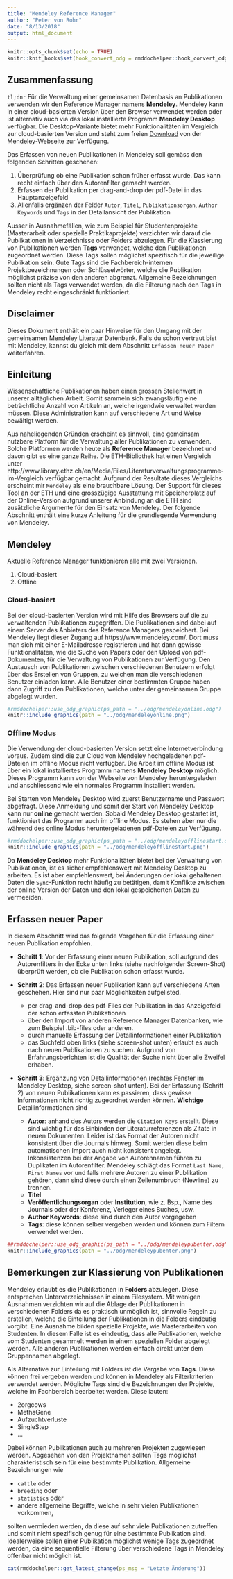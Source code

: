 ```yaml
---
title: "Mendeley Reference Manager"
author: "Peter von Rohr"
date: "8/13/2018"
output: html_document
---
```


```r
knitr::opts_chunk$set(echo = TRUE)
knitr::knit_hooks$set(hook_convert_odg = rmddochelper::hook_convert_odg)
```


## Zusammenfassung
`tl;dnr` Für die Verwaltung einer gemeinsamen Datenbasis an Publikationen verwenden wir den Reference Manager namens __Mendeley__. Mendeley kann in einer cloud-basierten Version über den Browser verwendet werden oder ist alternativ auch via das lokal installierte Programm __Mendeley Desktop__ verfügbar. Die Desktop-Variante bietet mehr Funktionalitäten im Vergleich zur cloud-basierten Version und steht zum freien [Download](https://www.mendeley.com/download-desktop/) von der Mendeley-Webseite zur Verfügung. 

Das Erfassen von neuen Publikationen in Mendeley soll gemäss den folgenden Schritten geschehen:

1. Überprüfung ob eine Publikation schon früher erfasst wurde. Das kann recht einfach über den Autorenfilter gemacht werden.
2. Erfassen der Publikation per drag-and-drop der pdf-Datei in das Hauptanzeigefeld
3. Allenfalls ergänzen der Felder `Autor`, `Titel`, `Publikationsorgan`, `Author Keywords` und `Tags` in der Detailansicht der Publikation

Ausser in Ausnahmefällen, wie zum Beispiel für Studentenprojekte (Masterarbeit oder spezielle Praktikaprojekte) verzichten wir darauf die Publikationen in Verzeichnisse oder Folders abzulegen. Für die Klassierung von Publikationen werden __Tags__ verwendet, welche den Publikationen zugeordnet werden. Diese Tags sollen möglichst spezifisch für die jeweilige Publikation sein. Gute Tags sind die Fachbereich-internen Projektbezeichnungen oder Schlüsselwörter, welche die Publikation möglichst präzise von den anderen abgrenzt. Allgemeine Bezeichnungen sollten nicht als Tags verwendet werden, da die Filterung nach den Tags in Mendeley recht eingeschränkt funktioniert.


## Disclaimer
Dieses Dokument enthält ein paar Hinweise für den Umgang mit der gemeinsamen Mendeley Literatur Datenbank. Falls du schon vertraut bist mit Mendeley, kannst du gleich mit dem Abschnitt `Erfassen neuer Paper` weiterfahren.


## Einleitung
Wissenschaftliche Publikationen haben einen grossen Stellenwert in unserer alltäglichen Arbeit. Somit sammeln sich zwangsläufig eine beträchtliche Anzahl von Artikeln an, welche irgendwie verwaltet werden müssen. Diese Administration kann auf verschiedene Art und Weise bewältigt werden. 

Aus naheliegenden Gründen erscheint es sinnvoll, eine gemeinsam nutzbare Platform für die Verwaltung aller Publikationen zu verwenden. Solche Platformen werden heute als __Reference Manager__ bezeichnet und davon gibt es eine ganze Reihe. Die ETH-Bibliothek hat einen Vergleich unter http://www.library.ethz.ch/en/Media/Files/Literaturverwaltungsprogramme-im-Vergleich verfügbar gemacht.  Aufgrund der Resultate dieses Vergleichs erscheint mir `Mendeley` als eine brauchbare Lösung. Der Support für dieses Tool an der ETH und eine grosszügige Ausstattung mit Speicherplatz auf der Online-Version aufgrund unserer Anbindung an die ETH sind zusätzliche Argumente für den Einsatz von Mendeley. Der folgende Abschnitt enthält eine kurze Anleitung für die grundlegende Verwendung von Mendeley.


## Mendeley
Aktuelle Reference Manager funktionieren alle mit zwei Versionen. 

1. Cloud-basiert
2. Offline


### Cloud-basiert
Bei der cloud-basierten Version wird mit Hilfe des Browsers auf die zu verwaltenden Publikationen zugegriffen. Die Publikationen sind dabei auf einem Server des Anbieters des Reference Managers gespeichert. Bei Mendeley liegt dieser Zugang auf https://www.mendeley.com/. Dort muss man sich mit einer E-Mailadresse registrieren und hat dann gewisse Funktionalitäten, wie die Suche von Papers oder den Upload von pdf-Dokumenten, für die Verwaltung von Publikationen zur Verfügung. Den Austausch von Publikationen zwischen verschiedenen Benutzern erfolgt über das Erstellen von Gruppen, zu welchen man die verschiedenen Benutzer einladen kann. Alle Benutzer einer bestimmten Gruppe haben dann Zugriff zu den Publikationen, welche unter der gemeinsamen Gruppe abgelegt wurden.

```r
#rmddochelper::use_odg_graphic(ps_path = "../odg/mendeleyonline.odg")
knitr::include_graphics(path = "../odg/mendeleyonline.png")
```
 
 
### Offline Modus
Die Verwendung der cloud-basierten Version setzt eine Internetverbindung voraus. Zudem sind die zur Cloud von Mendeley hochgeladenen pdf-Dateien im offline Modus nicht verfügbar. Die Arbeit im offline Modus ist über ein lokal installiertes Programm namens __Mendeley Desktop__ möglich. Dieses Programm kann von der Webseite von Mendeley heruntergeladen und anschliessend wie ein normales Programm installiert werden.  

Bei Starten von Mendeley Desktop wird zuerst Benutzername und Passwort abgefragt. Diese Anmeldung und somit der Start von Mendeley Desktop kann nur __online__ gemacht werden. Sobald Mendeley Desktop gestartet ist, funktioniert das Programm auch im offline Modus. Es stehen aber nur die während des online Modus heruntergeladenen pdf-Dateien zur Verfügung.

```r
#rmddochelper::use_odg_graphic(ps_path = "../odg/mendeleyofflinestart.odg")
knitr::include_graphics(path = "../odg/mendeleyofflinestart.png")
```

Da __Mendeley Desktop__ mehr Funktionalitäten bietet bei der Verwaltung von Publikationen, ist es sicher empfehlenswert mit Mendeley Desktop zu arbeiten. Es ist aber empfehlenswert, bei Änderungen der lokal gehaltenen Daten die `Sync`-Funktion recht häufig zu betätigen, damit Konflikte zwischen der online Version der Daten und den lokal gespeicherten Daten zu vermeeiden.  


## Erfassen neuer Paper
In diesem Abschnitt wird das folgende Vorgehen für die Erfassung einer neuen Publikation empfohlen.

* __Schritt 1__: Vor der Erfassung einer neuen Publikation, soll aufgrund des Autorenfilters in der Ecke unten links (siehe nachfolgender Screen-Shot) überprüft werden, ob die Publikation schon erfasst wurde.

* __Schritt 2__: Das Erfassen neuer Publikation kann auf verschiedene Arten geschehen. Hier sind nur paar Möglichkeiten aufgelisted. 
    + per drag-and-drop des pdf-Files der Publikation in das Anzeigefeld der schon erfassten Publikationen
    + über den Import von anderen Reference Manager Datenbanken, wie zum Beispiel .bib-files oder anderen.
    + durch manuelle Erfassung der Detailinformationen einer Publikation
    + das Suchfeld oben links (siehe screen-shot unten) erlaubt es auch nach neuen Publikationen zu suchen. Aufgrund von Erfahrungsberichten ist die Qualität der Suche nicht über alle Zweifel erhaben.
    
* __Schritt 3__: Ergänzung von Detailinformationen (rechtes Fenster im Mendeley Desktop, siehe screen-shot unten). Bei der Erfassung (Schritt 2) von neuen Publikationen kann es passieren, dass gewisse Informationen nicht richtig zugeordnet werden können. __Wichtige__ Detailinformationen sind
    + __Autor__: anhand des Autors werden die `Citation Keys` erstellt. Diese sind wichtig für das Einbinden der Literaturreferenzen als Zitate in neuen Dokumenten. Leider ist das Format der Autoren nicht konsistent über die Journals hinweg. Somit werden diese beim automatischen Import auch nicht konsistent angelegt. Inkonsistenzen bei der Angabe von Autorennamen führen zu Duplikaten im Autorenfilter. Mendeley schlägt das Format `Last Name, First Names` vor und falls mehrere Autoren zu einer Publikation gehören, dann sind diese durch einen Zeilenumbruch (Newline) zu trennen. 
    + __Titel__
    + __Veröffentlichungsorgan__ oder __Institution__, wie z. Bsp., Name des Journals oder der Konferenz, Verleger eines Buches, usw.
    + __Author Keywords__: diese sind durch den Autor vorgegeben
    + __Tags__: diese können selber vergeben werden und können zum Filtern verwendet werden.
    
    
```r
##rmddochelper::use_odg_graphic(ps_path = "../odg/mendeleypubenter.odg")
knitr::include_graphics(path = "../odg/mendeleypubenter.png")
```
    

## Bemerkungen zur Klassierung von Publikationen
Mendeley erlaubt es die Publikationen in __Folders__ abzulegen. Diese entsprechen Unterverzeichnissen in einem Filesystem. Mit wenigen Ausnahmen verzichten wir auf die Ablage der Publikationen in verschiedenen Folders da es praktisch unmöglich ist, sinnvolle Regeln zu erstellen, welche die Einteilung der Publikationen in die Folders eindeutig vorgibt. Eine Ausnahme bilden spezielle Projekte, wie Masterarbeiten von Studenten. In diesem Falle ist es eindeutig, dass alle Publikationen, welche vom Studenten gesammelt werden in einem speziellen Folder abgelegt werden. Alle anderen Publikationen werden einfach direkt unter dem Gruppennamen abgelegt.

Als Alternative zur Einteilung mit Folders ist die Vergabe von __Tags__. Diese können frei vergeben werden und können in Mendeley als Filterkriterien verwendet werden. Mögliche Tags sind die Bezeichnungen der Projekte, welche im Fachbereich bearbeitet werden. Diese lauten:

* 2orgcows
* MethaGene
* Aufzuchtverluste
* SingleStep
* ...

Dabei können Publikationen auch zu mehreren Projekten zugewiesen werden. Abgesehen von den Projektnamen sollten Tags möglichst charakteristisch sein für eine bestimmte Publikation. Allgemeine Bezeichnungen wie 

* `cattle` oder 
* `breeding` oder 
* `statistics` oder
* andere allgemeine Begriffe, welche in sehr vielen Publikationen vorkommen, 

sollten vermieden werden, da diese auf sehr viele Publikationen zutreffen und somit nicht spezifisch genug für eine bestimmte Publikation sind. Idealerweise sollen einer Publikation möglichst wenige Tags zugeordnet werden, da eine sequentielle Filterung über verschiedene Tags in Mendeley offenbar nicht möglich ist. 



```r
cat(rmddochelper::get_latest_change(ps_msg = "Letzte Änderung"))
```
 
